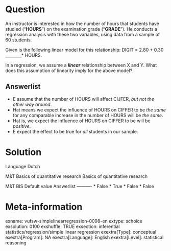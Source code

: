 Question
========
An instructor is interested in how the number of hours that students have studied ("**HOURS**") on the examination grade ("**GRADE**"). He conducts a regression analysis with these two variables, using data from a sample of 60 students.  
  
Given is the following linear model for this relationship: DIGIT = 2.80 + 0.30 ________* HOURS.  
  
In a regression, we assume a ***linear*** relationship between X and Y. What does this assumption of linearity imply for the above model?

Answerlist
----------
* E assume that the number of HOURS will affect CIJFER, *but not the other way around*.
* Hat means we expect the influence of HOURS on CIFFER to be *the same* for any comparable increase in the number of HOURS will be *the same*.
* Hat is, we expect the influence of HOURS on CIFFER to be will be *positive*.
* E expect the effect to be true for *all* students in our sample.

Solution
========

Language Dutch

M&T Basics of quantitative research Basics of quantitative research

M&T BIS Default value
Answerlist
----------
* False
* True
* False
* False

Meta-information
================
exname: vufsw-simplelinearregression-0098-en
extype: schoice
exsolution: 0100
exshuffle: TRUE
exsection: inferential statistics/regression/simple linear regression
exextra[Type]: conceptual
exextra[Program]: NA
exextra[Language]: English
exextra[Level]: statistical reasoning

